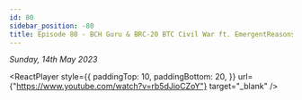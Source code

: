 ```yaml
---
id: 80
sidebar_position: -80
title: Episode 80 - BCH Guru & BRC-20 BTC Civil War ft. EmergentReasons, CheapLightning & Imaginary_Username
---
```



_Sunday, 14th May 2023_

<ReactPlayer
  style={{
    paddingTop: 10,
    paddingBottom: 20,
  }}
  url={"https://www.youtube.com/watch?v=rb5dJioCZoY"}
  target="_blank"
/>
